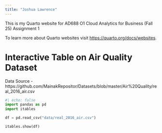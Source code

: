 ```yaml
---
title: "Joshua Lawrence"
---
```


This is my Quarto website for AD688 O1 Cloud Analytics for Business (Fall 25) Assignment 1

To learn more about Quarto websites visit <https://quarto.org/docs/websites>.

# Interactive Table on Air Quality Dataset
Data Source - https://github.com/MainakRepositor/Datasets/blob/master/Air%20Quality/real_2016_air.csv
```python
#| echo: false
import pandas as pd
import itables

df = pd.read_csv("data/real_2016_air.csv")

itables.show(df)
```